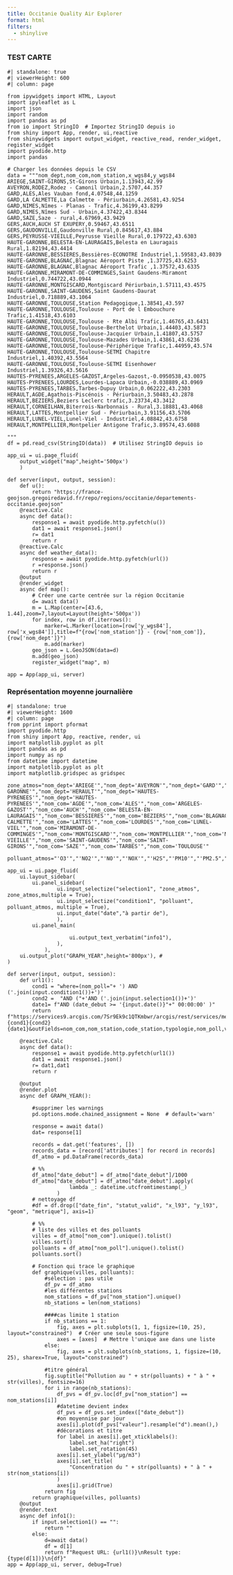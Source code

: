 ```yaml
---
title: Occitanie Quality Air Explorer
format: html
filters:
  - shinylive
---
```

### TEST CARTE
::: {.column-page-inset}
```shinylive-python
#| standalone: true
#| viewerHeight: 600
#| column: page

from ipywidgets import HTML, Layout
import ipyleaflet as L
import json
import random
import pandas as pd
from io import StringIO  # Importez StringIO depuis io
from shiny import App, render, ui,reactive
from shinywidgets import output_widget, reactive_read, render_widget, register_widget
import pyodide.http
import pandas

# Charger les données depuis le CSV
data = """nom_dept,nom_com,nom_station,x_wgs84,y_wgs84
ARIEGE,SAINT-GIRONS,St-Girons Urbain,1.13943,42.99
AVEYRON,RODEZ,Rodez - Camonil Urbain,2.5707,44.357
GARD,ALES,Ales Vauban fond,4.07548,44.1259
GARD,LA CALMETTE,La Calmette - Périurbain,4.26581,43.9254
GARD,NIMES,Nîmes - Planas - Trafic,4.36199,43.8299
GARD,NIMES,Nîmes Sud - Urbain,4.37422,43.8344
GARD,SAZE,Saze - rural,4.67969,43.9429
GERS,AUCH,AUCH ST EXUPERY,0.59467,43.6511
GERS,GAUDONVILLE,Gaudonville Rural,0.845617,43.884
GERS,PEYRUSSE-VIEILLE,Peyrusse Vieille Rural,0.179722,43.6303
HAUTE-GARONNE,BELESTA-EN-LAURAGAIS,Belesta en Lauragais Rural,1.82194,43.4414
HAUTE-GARONNE,BESSIERES,Bessières-ECONOTRE Industriel,1.59583,43.8039
HAUTE-GARONNE,BLAGNAC,Blagnac Aéroport Piste ,1.37725,43.6253
HAUTE-GARONNE,BLAGNAC,Blagnac Aéroport Trafic ,1.37572,43.6335
HAUTE-GARONNE,MIRAMONT-DE-COMMINGES,Saint Gaudens-Miramont Industriel,0.744722,43.0944
HAUTE-GARONNE,MONTGISCARD,Montgiscard Périurbain,1.57111,43.4575
HAUTE-GARONNE,SAINT-GAUDENS,Saint Gaudens-Daurat Industriel,0.718889,43.1064
HAUTE-GARONNE,TOULOUSE,Station Pedagogique,1.38541,43.597
HAUTE-GARONNE,TOULOUSE,Toulouse - Port de l Embouchure Trafic,1.41518,43.6103
HAUTE-GARONNE,TOULOUSE,Toulouse - Rte Albi Trafic,1.46765,43.6431
HAUTE-GARONNE,TOULOUSE,Toulouse-Berthelot Urbain,1.44403,43.5873
HAUTE-GARONNE,TOULOUSE,Toulouse-Jacquier Urbain,1.41807,43.5757
HAUTE-GARONNE,TOULOUSE,Toulouse-Mazades Urbain,1.43861,43.6236
HAUTE-GARONNE,TOULOUSE,Toulouse-Périphérique Trafic,1.44959,43.574
HAUTE-GARONNE,TOULOUSE,Toulouse-SETMI Chapitre Industriel,1.40392,43.5564
HAUTE-GARONNE,TOULOUSE,Toulouse-SETMI Eisenhower Industriel,1.39326,43.5616
HAUTES-PYRENEES,ARGELES-GAZOST,Argeles-Gazost,-0.0950538,43.0075
HAUTES-PYRENEES,LOURDES,Lourdes-Lapaca Urbain,-0.038889,43.0969
HAUTES-PYRENEES,TARBES,Tarbes-Dupuy Urbain,0.062222,43.2303
HERAULT,AGDE,Agathois-Piscénois - Périurbain,3.50483,43.2878
HERAULT,BEZIERS,Beziers Leclerc trafic,3.23734,43.3412
HERAULT,CORNEILHAN,Biterrois-Narbonnais - Rural,3.18881,43.4068
HERAULT,LATTES,Montpellier Sud - Périurbain,3.91156,43.5706
HERAULT,LUNEL-VIEL,Lunel-Viel - Industriel,4.08842,43.6758
HERAULT,MONTPELLIER,Montpelier Antigone Trafic,3.89574,43.6088

"""
df = pd.read_csv(StringIO(data))  # Utilisez StringIO depuis io 

app_ui = ui.page_fluid(
    output_widget("map",height='500px')
    )

def server(input, output, session):
    def u():
        return "https://france-geojson.gregoiredavid.fr/repo/regions/occitanie/departements-occitanie.geojson"
    @reactive.Calc
    async def data():
        response1 = await pyodide.http.pyfetch(u())
        dat1 = await response1.json()
        r= dat1
        return r
    @reactive.Calc
    async def weather_data():
        response = await pyodide.http.pyfetch(url())
        r =response.json()
        return r
    @output
    @render_widget
    async def map():
        # Créer une carte centrée sur la région Occitanie
        d= await data()
        m = L.Map(center=[43.6, 1.44],zoom=7,layout=Layout(height='500px'))
        for index, row in df.iterrows():
            marker=L.Marker(location=[row['y_wgs84'], row['x_wgs84']],title=f"{row['nom_station']} - {row['nom_com']}, {row['nom_dept']}")
            m.add(marker)
        geo_json = L.GeoJSON(data=d)
        m.add(geo_json)
        register_widget("map", m)

app = App(app_ui, server)  
```
:::
### Représentation moyenne journalière
::: {.column-page-inset}

```shinylive-python
#| standalone: true
#| viewerHeight: 1600
#| column: page
from pprint import pformat
import pyodide.http
from shiny import App, reactive, render, ui
import matplotlib.pyplot as plt
import pandas as pd
import numpy as np
from datetime import datetime
import matplotlib.pyplot as plt
import matplotlib.gridspec as gridspec

zone_atmos="nom_dept='ARIEGE'","nom_dept='AVEYRON'","nom_dept='GARD'","nom_dept='GERS'","nom_dept='HAUTE-GARONNE'","nom_dept='HERAULT'","nom_dept='HAUTES-PYRENEES'","nom_dept='HAUTES-PYRENEES'","nom_com='AGDE'","nom_com='ALES'","nom_com='ARGELES-GAZOST'","nom_com='AUCH'","nom_com='BELESTA-EN-LAURAGAIS'","nom_com='BESSIERES'","nom_com='BEZIERS'","nom_com='BLAGNAC'","nom_com='CORNEILHAN'","nom_com='GAUDONVILLE'","nom_com='LA CALMETTE'","nom_com='LATTES'","nom_com='LOURDES'","nom_com='LUNEL-VIEL'","nom_com='MIRAMONT-DE-COMMINGES'","nom_com='MONTGISCARD'","nom_com='MONTPELLIER'","nom_com='NIMES'","nom_com='PEYRUSSE-VIEILLE'","nom_com='SAINT-GAUDENS'","nom_com='SAINT-GIRONS'","nom_com='SAZE'","nom_com='TARBES'","nom_com='TOULOUSE'"     

polluant_atmos="'O3'","'NO2'","'NO'","'NOX'","'H2S","'PM10'","'PM2.5","'SO2"

app_ui = ui.page_fluid(
    ui.layout_sidebar(
        ui.panel_sidebar(
                ui.input_selectize("selection1", "zone_atmos", zone_atmos,multiple = True),
                ui.input_selectize("condition1", "polluant", polluant_atmos, multiple = True),
                ui.input_date("date","à partir de"),
                ),
        ui.panel_main(

                    ui.output_text_verbatim("info1"),
                ),
            ),
    ui.output_plot("GRAPH_YEAR",height='800px'), #
)

def server(input, output, session):
    def url1():
        cond1 = "where=(nom_poll="+ ') AND ('.join(input.condition1())+')'
        cond2 =  "AND ("+'AND ('.join(input.selection1())+')'
        date1= f"AND (date_debut >= '{input.date()}"+" 00:00:00' )"
        return f"https://services9.arcgis.com/7Sr9Ek9c1QTKmbwr/arcgis/rest/services/mesures_occitanie_journaliere_poll_princ/FeatureServer/0/query?{cond1}{cond2}{date1}&outFields=nom_com,nom_station,code_station,typologie,nom_poll,valeur,date_debut,influence&outSR=4326&f=json"

    @reactive.Calc
    async def data():
        response1 = await pyodide.http.pyfetch(url1())
        dat1 = await response1.json()
        r= dat1,dat1
        return r

    @output
    @render.plot
    async def GRAPH_YEAR():
    
        #supprimer les warnings
        pd.options.mode.chained_assignment = None  # default='warn'

        response = await data()
        dat= response[1]

        records = dat.get('features', [])
        records_data = [record['attributes'] for record in records]
        df_atmo = pd.DataFrame(records_data)

        # %%
        df_atmo["date_debut"] = df_atmo["date_debut"]/1000
        df_atmo["date_debut"] = df_atmo["date_debut"].apply(
                    lambda _: datetime.utcfromtimestamp(_)
                )
        # nettoyage df
        #df = df.drop(["date_fin", "statut_valid", "x_l93", "y_l93", "geom", "metrique"], axis=1)

        # %%
        # liste des villes et des polluants
        villes = df_atmo["nom_com"].unique().tolist()
        villes.sort()
        polluants = df_atmo["nom_poll"].unique().tolist()
        polluants.sort()

        # Fonction qui trace le graphique
        def graphique(villes, polluants):
            #sélection : pas utile
            df_pv = df_atmo
            #les différentes stations
            nom_stations = df_pv["nom_station"].unique()
            nb_stations = len(nom_stations)
            
            ####cas limite 1 station
            if nb_stations == 1:
                fig, axes = plt.subplots(1, 1, figsize=(10, 25), layout="constrained")  # Créer une seule sous-figure
                axes = [axes]  # Mettre l'unique axe dans une liste
    	    else:
                fig, axes = plt.subplots(nb_stations, 1, figsize=(10, 25), sharex=True, layout="constrained")
            
            #titre général
            fig.suptitle("Pollution au " + str(polluants) + " à " + str(villes), fontsize=16)
            for i in range(nb_stations):             
                df_pvs = df_pv.loc[df_pv["nom_station"] == nom_stations[i]]
                #datetime devient index
                df_pvs = df_pvs.set_index(["date_debut"])
                #on moyennise par jour
                axes[i].plot(df_pvs["valeur"].resample("d").mean(),)
                #décorations et titre
                for label in axes[i].get_xticklabels():
                    label.set_ha("right")
                    label.set_rotation(45)
                axes[i].set_ylabel("µg/m3")
                axes[i].set_title(
                    "Concentration du " + str(polluants) + " à " + str(nom_stations[i])
                )
                axes[i].grid(True)
            return fig
        return graphique(villes, polluants)
    @output
    @render.text
    async def info1():
        if input.selection1() == "":
            return ""
        else:
            d=await data()
            df = d[1]
            return f"Request URL: {url1()}\nResult type: {type(d[1])}\n{df}"
app = App(app_ui, server, debug=True)

```
:::

